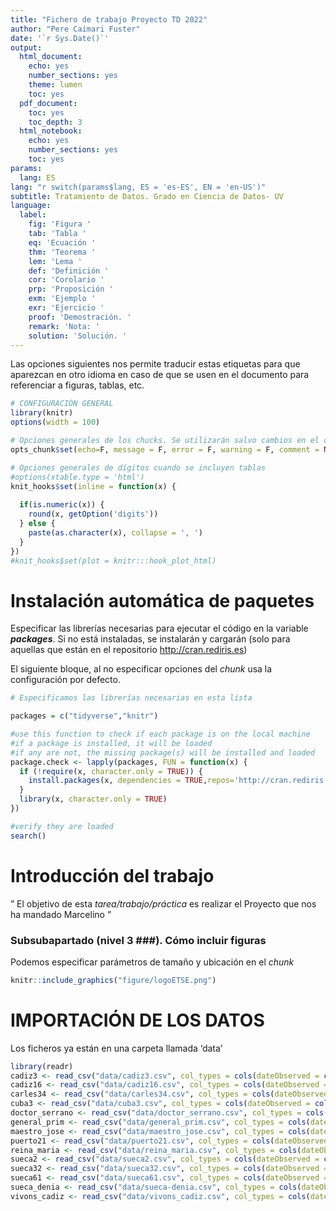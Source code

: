 ```yaml
---
title: "Fichero de trabajo Proyecto TD 2022"
author: "Pere Caimari Fuster"
date: '`r Sys.Date()`'
output:
  html_document:
    echo: yes
    number_sections: yes
    theme: lumen
    toc: yes
  pdf_document:
    toc: yes
    toc_depth: 3
  html_notebook:
    echo: yes
    number_sections: yes
    toc: yes
params:
  lang: ES
lang: "r switch(params$lang, ES = 'es-ES', EN = 'en-US')"
subtitle: Tratamiento de Datos. Grado en Ciencia de Datos- UV
language:
  label:
    fig: 'Figura '
    tab: 'Tabla '
    eq: 'Ecuación '
    thm: 'Teorema '
    lem: 'Lema '
    def: 'Definición '
    cor: 'Corolario '
    prp: 'Proposición '
    exm: 'Ejemplo '
    exr: 'Ejercicio '
    proof: 'Demostración. '
    remark: 'Nota: '
    solution: 'Solución. '
---
```



Las opciones siguientes nos permite traducir estas etiquetas para que aparezcan en otro idioma en caso de que se usen en el documento para referenciar a figuras, tablas, etc.


```r


# CONFIGURACIÓN GENERAL
library(knitr)
options(width = 100)

# Opciones generales de los chucks. Se utilizarán salvo cambios en el chunk
opts_chunk$set(echo=F, message = F, error = F, warning = F, comment = NA, fig.align = 'center', dpi = 200, tidy = F, cache.path = '.cache/', fig.path = './figura/')

# Opciones generales de dígitos cuando se incluyen tablas
#options(xtable.type = 'html')
knit_hooks$set(inline = function(x) {
  
  if(is.numeric(x)) {
    round(x, getOption('digits'))
  } else {
    paste(as.character(x), collapse = ', ')
  }
})
#knit_hooks$set(plot = knitr:::hook_plot_html)
```

# Instalación automática de paquetes

Especificar las librerías necesarias para ejecutar el código en la variable ***packages***. Si no está instaladas, se instalarán y cargarán (solo para aquellas que están en el repositorio <http://cran.rediris.es>)

El siguiente bloque, al no especificar opciones del *chunk* usa la configuración por defecto.

```r

# Especificamos las librerías necesarias en esta lista

packages = c("tidyverse","knitr")

#use this function to check if each package is on the local machine
#if a package is installed, it will be loaded
#if any are not, the missing package(s) will be installed and loaded
package.check <- lapply(packages, FUN = function(x) {
  if (!require(x, character.only = TRUE)) {
    install.packages(x, dependencies = TRUE,repos='http://cran.rediris.es')
  }
  library(x, character.only = TRUE)
})

#verify they are loaded
search()

```


# Introducción del trabajo


" El objetivo de esta *tarea/trabajo/práctica* es realizar el Proyecto que nos ha mandado Marcelino "

### Subsubapartado  (nivel 3 \#\#\#). Cómo incluir figuras

Podemos especificar parámetros de tamaño y ubicación en el *chunk*

```r
knitr::include_graphics("figure/logoETSE.png")
```


# IMPORTACIÓN DE LOS DATOS

Los ficheros ya están en una carpeta llamada 'data'



```r
library(readr)
cadiz3 <- read_csv("data/cadiz3.csv", col_types = cols(dateObserved = col_date(format = "%Y-%m-%d")))
cadiz16 <- read_csv("data/cadiz16.csv", col_types = cols(dateObserved = col_date(format = "%Y-%m-%d")))
carles34 <- read_csv("data/carles34.csv", col_types = cols(dateObserved = col_date(format = "%Y-%m-%d")))
cuba3 <- read_csv("data/cuba3.csv", col_types = cols(dateObserved = col_date(format = "%Y-%m-%d")))
doctor_serrano <- read_csv("data/doctor_serrano.csv", col_types = cols(dateObserved = col_date(format = "%Y-%m-%d")))
general_prim <- read_csv("data/general_prim.csv", col_types = cols(dateObserved = col_date(format = "%Y-%m-%d")))
maestro_jose <- read_csv("data/maestro_jose.csv", col_types = cols(dateObserved = col_date(format = "%Y-%m-%d")))
puerto21 <- read_csv("data/puerto21.csv", col_types = cols(dateObserved = col_date(format = "%Y-%m-%d")))
reina_maria <- read_csv("data/reina_maria.csv", col_types = cols(dateObserved = col_date(format = "%Y-%m-%d")))
sueca2 <- read_csv("data/sueca2.csv", col_types = cols(dateObserved = col_date(format = "%Y-%m-%d")))
sueca32 <- read_csv("data/sueca32.csv", col_types = cols(dateObserved = col_date(format = "%Y-%m-%d")))
sueca61 <- read_csv("data/sueca61.csv", col_types = cols(dateObserved = col_date(format = "%Y-%m-%d")))
sueca_denia <- read_csv("data/sueca-denia.csv", col_types = cols(dateObserved = col_date(format = "%Y-%m-%d")))
vivons_cadiz <- read_csv("data/vivons_cadiz.csv", col_types = cols(dateObserved = col_date(format = "%Y-%m-%d")))


```

# 

